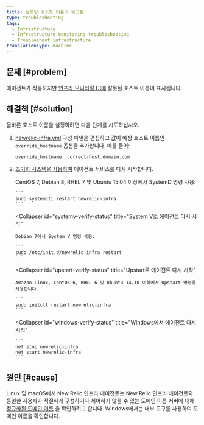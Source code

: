 ```yaml
---
title: 잘못된 호스트 이름이 보고됨
type: troubleshooting
tags:
  - Infrastructure
  - Infrastructure monitoring troubleshooting
  - Troubleshoot infrastructure
translationType: machine
---
```


## 문제 [#problem]

에이전트가 작동하지만 [인프라 모니터링 UI에](/docs/infrastructure/infrastructure-ui-pages/infra-hosts-ui-page) 잘못된 호스트 이름이 표시됩니다.

## 해결책 [#solution]

올바른 호스트 이름을 설정하려면 다음 단계를 시도하십시오.

1. [newrelic-infra.yml](/docs/infrastructure/new-relic-infrastructure/configuration/configure-infrastructure-agent#config-file) 구성 파일을 편집하고 값이 예상 호스트 이름인 `override_hostname` 옵션을 추가합니다. 예를 들어:

   ```
   override_hostname: correct-host.domain.com
   ```

2. [초기화 시스템을 사용하여](/docs/infrastructure/new-relic-infrastructure/configuration/start-stop-restart-check-infrastructure-agent-status#init-system) 에이전트 서비스를 다시 시작합니다.

   <CollapserGroup>
     <Collapser
       id="systemd-verify-status"
       title="SystemD로 에이전트 다시 시작"
     >
       CentOS 7, Debian 8, RHEL 7 및 Ubuntu 15.04 이상에서 SystemD 명령 사용:

       ```
       sudo systemctl restart newrelic-infra
       ```
     </Collapser>

     <Collapser
       id="systemv-verify-status"
       title="System V로 에이전트 다시 시작"
     >
       Debian 7에서 System V 명령 사용:

       ```
       sudo /etc/init.d/newrelic-infra restart
       ```
     </Collapser>

     <Collapser
       id="upstart-verify-status"
       title="Upstart로 에이전트 다시 시작"
     >
       Amazon Linux, CentOS 6, RHEL 6 및 Ubuntu 14.10 이하에서 Upstart 명령을 사용합니다.

       ```
       sudo initctl restart newrelic-infra
       ```
     </Collapser>

     <Collapser
       id="windows-verify-status"
       title="Windows에서 에이전트 다시 시작"
     >
       ```
       net stop newrelic-infra
       net start newrelic-infra
       ```
     </Collapser>
   </CollapserGroup>

## 원인 [#cause]

Linux 및 macOS에서 New Relic 인프라 에이전트는 New Relic 인프라 에이전트와 동일한 사용자가 적절하게 구성하거나 제어하지 않을 수 있는 도메인 이름 서버에 대해 [정규화된 도메인 이름](https://en.wikipedia.org/wiki/Fully_qualified_domain_name) 을 확인하려고 합니다. Windows에서는 내부 도구를 사용하여 도메인 이름을 확인합니다.